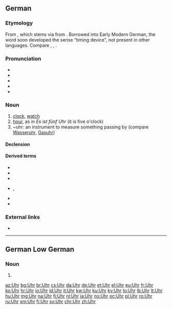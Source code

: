 ==German==

===Etymology===
From {{etyl|gml|de}} {{term|ūre|lang=gml}}, which stems via {{etyl|dum|de}} from {{etyl|la|de}} {{term|hōra||hour|lang=la}}. Borrowed into Early Modern German, the word soon developed the sense “timing device”, not present in other languages. Compare {{etyl|nl|-}} {{term|uur|lang=nl}}, {{etyl|en|-}} {{term|hour|lang=en}}, {{etyl|fr|-}} {{term|heure|lang=fr}}.

===Pronunciation===
* {{IPA|/ʔuːɐ̯/|lang=de}}
* {{audio|De-Uhr.ogg|audio (Germany)|lang=de}}
* {{audio|De-at-Uhr.ogg|audio (Austria)|lang=de}}
* {{homophones|lang=de|ur-|Ur}}
* {{rhymes|uːɐ̯|lang=de}}

===Noun===
{{de-noun|f||Uhren}}

# [[clock]], [[watch]]
# [[hour]], as in ''Es ist fünf Uhr'' (it is five o'clock)
# ~uhr: an instrument to measure something passing by (compare [[Wasseruhr]], [[Gasuhr]])

====Declension====
{{de-decl-noun-f|en}}

====Derived terms====
{{der-top}}
* {{l|de|Kirchturmuhr|gloss=church tower clock}}
* {{l|de|Kontrolluhr}}
* {{l|de|rund um die Uhr|gloss=around the clock, 24/7}}
{{der-mid}}
* {{l|de|Stechuhr}}, {{l|de|Stempeluhr|gloss=time clock, punch clock}}
* {{l|de|Uhrmacher|gloss=clockmaker, watchmaker, horologist}}
* {{l|de|Uhrwerk|gloss=clockwork}}
{{der-bottom}}

===External links===
* {{R:Duden}}

----

==German Low German==

===Noun===
{{nds-de-noun|g=n}}

# {{alternative spelling of|Ur|lang=nds-de}}

[[az:Uhr]]
[[bg:Uhr]]
[[br:Uhr]]
[[cs:Uhr]]
[[da:Uhr]]
[[de:Uhr]]
[[et:Uhr]]
[[el:Uhr]]
[[eu:Uhr]]
[[fr:Uhr]]
[[ko:Uhr]]
[[hr:Uhr]]
[[io:Uhr]]
[[id:Uhr]]
[[it:Uhr]]
[[kw:Uhr]]
[[ku:Uhr]]
[[ky:Uhr]]
[[lo:Uhr]]
[[lb:Uhr]]
[[lt:Uhr]]
[[hu:Uhr]]
[[mg:Uhr]]
[[na:Uhr]]
[[fj:Uhr]]
[[nl:Uhr]]
[[ja:Uhr]]
[[no:Uhr]]
[[oc:Uhr]]
[[pl:Uhr]]
[[ro:Uhr]]
[[ru:Uhr]]
[[sm:Uhr]]
[[fi:Uhr]]
[[sv:Uhr]]
[[chr:Uhr]]
[[zh:Uhr]]